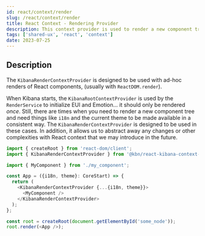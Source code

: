 ```yaml
---
id: react/context/render
slug: /react/context/render
title: React Context - Rendering Provider
description: This context provider is used to render a new component tree _without_ the initialization of EUI or Emotion.  This provider is typically used with `root.render()` calls.
tags: ['shared-ux', 'react', 'context']
date: 2023-07-25
---
```


## Description

The `KibanaRenderContextProvider` is designed to be used with ad-hoc renders of React components, (usually with `ReactDOM.render`).

When Kibana starts, the `KibanaRootContextProvider` is used by the `RenderService` to initialize EUI and Emotion... it should only be rendered _once_.  Still, there are times when you need to render a new component tree and need things like `i18n` and the current theme to be made available in a consistent way.  The `KibanaRenderContextProvider` is designed to be used in these cases.  In addition, it allows us to abstract away any changes or other complexities with React context that we may introduce in the future.

```ts 
import { createRoot } from 'react-dom/client';
import { KibanaRenderContextProvider } from '@kbn/react-kibana-context-render';

import { MyComponent } from './my_component';

const App = ({i18n, theme}: CoreStart) => {
  return (
    <KibanaRenderContextProvider {...{i18n, theme}}>
      <MyComponent />
    </KibanaRenderContextProvider>
  );
};

const root = createRoot(document.getElementById('some_node'));
root.render(<App />);
```